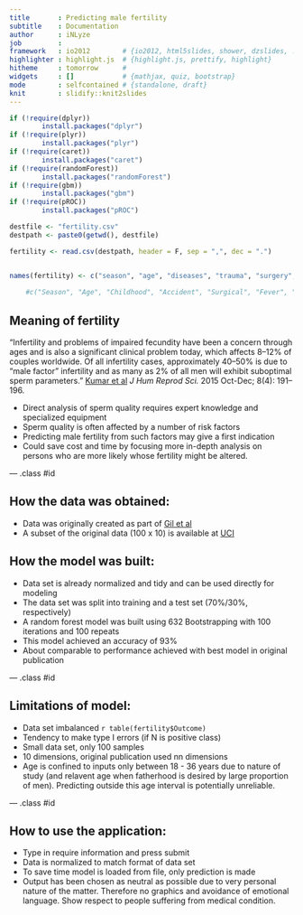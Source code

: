 ```yaml
---
title       : Predicting male fertility
subtitle    : Documentation
author      : iNLyze
job         : 
framework   : io2012        # {io2012, html5slides, shower, dzslides, ...}
highlighter : highlight.js  # {highlight.js, prettify, highlight}
hitheme     : tomorrow      # 
widgets     : []            # {mathjax, quiz, bootstrap}
mode        : selfcontained # {standalone, draft}
knit        : slidify::knit2slides
---
```




```r
if (!require(dplyr))
        install.packages("dplyr")
if (!require(plyr))
        install.packages("plyr")
if (!require(caret))
        install.packages("caret")
if (!require(randomForest))
        install.packages("randomForest")
if (!require(gbm))
        install.packages("gbm")
if (!require(pROC))
        install.packages("pROC")

```


```r
destfile <- "fertility.csv"
destpath <- paste0(getwd(), destfile)

fertility <- read.csv(destpath, header = F, sep = ",", dec = ".")


names(fertility) <- c("season", "age", "diseases", "trauma", "surgery", "fevers", "alcohol", "smoking", "sitting", "Outcome")
    
    #c("Season", "Age", "Childhood", "Accident", "Surgical", "Fever", "Alcohol", "Smoking", "Sit.Hours", "Outcome")

```



## Meaning of fertility

"Infertility and problems of impaired fecundity have been a concern through ages and is also a significant clinical problem today, which affects 8–12% of couples worldwide. Of all infertility cases, approximately 40–50% is due to “male factor” infertility and as many as 2% of all men will exhibit suboptimal sperm parameters."
[Kumar et al](http://www.ncbi.nlm.nih.gov/pmc/articles/PMC4691969/)
*J Hum Reprod Sci.* 2015 Oct-Dec; 8(4): 191–196. 


*	Direct analysis of sperm quality requires expert knowledge and specialized equipment
*	Sperm quality is often affected by a number of risk factors
*	Predicting male fertility from such factors may give a first indication
*	Could save cost and time by focusing more in-depth analysis on persons who are more likely whose fertility might be altered. 

--- .class #id 

## How the data was obtained:
*	Data was originally created as part of [Gil et al](https://www.researchgate.net/profile/Joaquin_De_Juan/publication/230868076_Predicting_seminal_quality_with_artificial_intelligence_methods/links/09e415058f10cc3081000000.pdf)
*	A subset of the original data (100 x 10) is available at [UCI](https://archive.ics.uci.edu/ml/datasets/Fertility)


## How the model was built:
*	Data set is already normalized and tidy and can be used directly for modeling
*	The data set was split into training and a test set (70%/30%, respectively)
*	A random forest model was built using 632 Bootstrapping with 100 iterations and 100 repeats
*	This model achieved an accuracy of 93%
*	About comparable to performance achieved with best model in original publication

--- .class #id 

## Limitations of model:
*	Data set imbalanced `r table(fertility$Outcome)`
*	Tendency to make type I errors (if N is positive class)
*	Small data set, only 100 samples
*	10 dimensions, original publication used nn dimensions
*	Age is confined to inputs only between 18 - 36 years due to nature of study (and relavent age when fatherhood is desired by large proportion of men). Predicting outside this age interval is potentially unreliable. 

--- .class #id 

## How to use the application:
*	Type in require information and press submit
*	Data is normalized to match format of data set
*	To save time model is loaded from file, only prediction is made
*	Output has been chosen as neutral as possible due to very personal nature of the matter. Therefore no graphics and avoidance of emotional language. Show respect to people suffering from medical condition. 
